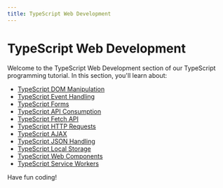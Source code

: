 ```yaml
---
title: TypeScript Web Development
---
```


# TypeScript Web Development

Welcome to the TypeScript Web Development section of our TypeScript programming tutorial. In this section, you'll learn about:

- [TypeScript DOM Manipulation](./0-typescript-dom-manipulation.mdx)
- [TypeScript Event Handling](./1-typescript-event-handling.mdx)
- [TypeScript Forms](./2-typescript-forms.mdx)
- [TypeScript API Consumption](./3-typescript-api-consumption.mdx)
- [TypeScript Fetch API](./4-typescript-fetch-api.mdx)
- [TypeScript HTTP Requests](./5-typescript-http-requests.mdx)
- [TypeScript AJAX](./6-typescript-ajax.mdx)
- [TypeScript JSON Handling](./7-typescript-json-handling.mdx)
- [TypeScript Local Storage](./8-typescript-local-storage.mdx)
- [TypeScript Web Components](./9-typescript-web-components.mdx)
- [TypeScript Service Workers](./10-typescript-service-workers.mdx)

Have fun coding!